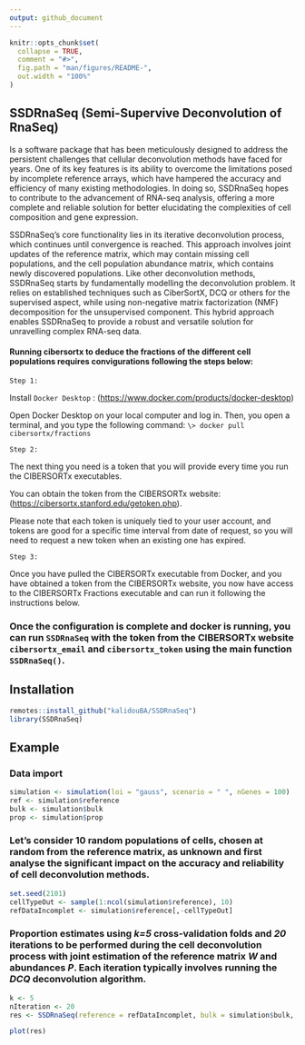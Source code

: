 ```yaml
---
output: github_document
---
```


<!-- README.md is generated from README.Rmd. Please edit that file -->

```r
knitr::opts_chunk$set(
  collapse = TRUE,
  comment = "#>",
  fig.path = "man/figures/README-",
  out.width = "100%"
)
```


## **SSDRnaSeq (Semi-Supervive Deconvolution of RnaSeq)**

Is a software package that has been meticulously designed to address the persistent challenges that cellular deconvolution methods have faced for years. One of its key features is its ability to overcome the limitations posed by incomplete reference arrays, which have hampered the accuracy and efficiency of many existing methodologies. In doing so, SSDRnaSeq hopes to contribute to the advancement of RNA-seq analysis, offering a more complete and reliable solution for better elucidating the complexities of cell composition and gene expression.

SSDRnaSeq's core functionality lies in its iterative deconvolution process, which continues until convergence is reached. This approach involves joint updates of the reference matrix, which may contain missing cell populations, and the cell population abundance matrix, which contains newly discovered populations. Like other deconvolution methods, SSDRnaSeq starts by fundamentally modelling the deconvolution problem. It relies on established techniques such as CiberSortX, DCQ or others for the supervised aspect, while using non-negative matrix factorization (NMF) decomposition for the unsupervised component. This hybrid approach enables SSDRnaSeq to provide a robust and versatile solution for unravelling complex RNA-seq data.

#### Running cibersortx to deduce the fractions of the different cell populations requires convigurations following the steps below:

`Step 1:`

Install `Docker Desktop` : (<https://www.docker.com/products/docker-desktop>)

Open Docker Desktop on your local computer and log in. Then, you open a terminal, and you type the following command: `\> docker pull cibersortx/fractions`

`Step 2:`

The next thing you need is a token that you will provide every time you run the CIBERSORTx executables.

You can obtain the token from the CIBERSORTx website: (<https://cibersortx.stanford.edu/getoken.php>).

Please note that each token is uniquely tied to your user account, and tokens are good for a specific time interval from date of request, so you will need to request a new token when an existing one has expired.

`Step 3:`

Once you have pulled the CIBERSORTx executable from Docker, and you have obtained a token from the CIBERSORTx website, you now have access to the CIBERSORTx Fractions executable and can run it following the instructions below.

### Once the configuration is complete and docker is running, you can run `SSDRnaSeq` with the token from the CIBERSORTx website `cibersortx_email` and `cibersortx_token` using the main function `SSDRnaSeq()`.

## Installation

```r
remotes::install_github("kalidouBA/SSDRnaSeq")
library(SSDRnaSeq)
```


## Example

### Data import

```r
simulation <- simulation(loi = "gauss", scenario = " ", nGenes = 100)
ref <- simulation$reference
bulk <- simulation$bulk
prop <- simulation$prop
```

### Let's consider 10 random populations of cells, chosen at random from the reference matrix, as unknown and first analyse the significant impact on the accuracy and reliability of cell deconvolution methods.

```r
set.seed(2101)
cellTypeOut <- sample(1:ncol(simulation$reference), 10)
refDataIncomplet <- simulation$reference[,-cellTypeOut]
```

### Proportion estimates using *k=5* cross-validation folds and *20* iterations to be performed during the cell deconvolution process with joint estimation of the reference matrix *W* and abundances *P*. Each iteration typically involves running the *DCQ* deconvolution algorithm.

```r
k <- 5
nIteration <- 20
res <- SSDRnaSeq(reference = refDataIncomplet, bulk = simulation$bulk, k_folds = 5, nIteration = 20,methodDeconv ="DCQ")
```



``` r
plot(res)
```

